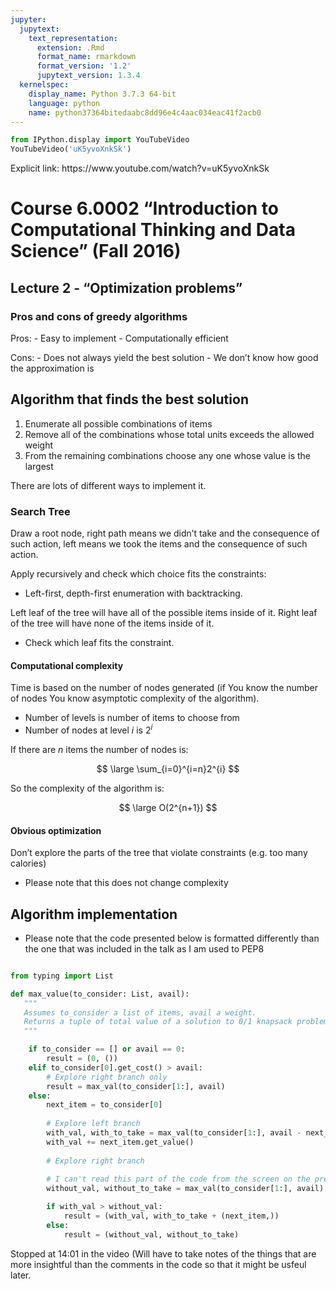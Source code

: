 ```yaml
---
jupyter:
  jupytext:
    text_representation:
      extension: .Rmd
      format_name: rmarkdown
      format_version: '1.2'
      jupytext_version: 1.3.4
  kernelspec:
    display_name: Python 3.7.3 64-bit
    language: python
    name: python37364bitedaabc8dd96e4c4aac034eac41f2acb0
---
```


```python
from IPython.display import YouTubeVideo
YouTubeVideo('uK5yvoXnkSk')
```

Explicit link: https://www.youtube.com/watch?v=uK5yvoXnkSk


# Course 6.0002 "Introduction to Computational Thinking and Data Science" (Fall 2016)

## Lecture 2 - "Optimization problems"

<!-- #region -->
### Pros and cons of greedy algorithms

Pros:
- Easy to implement
- Computationally efficient


Cons:
- Does not always yield the best solution
- We don't know how good the approximation is 
<!-- #endregion -->

## Algorithm that finds the best solution

1. Enumerate all possible combinations of items
2. Remove all of the combinations whose total units exceeds the allowed weight
3. From the remaining combinations choose any one whose value is the largest

There are lots of different ways to implement it.

### Search Tree

Draw a root node, right path means we didn't take and the consequence of such action, left means we took the items and the consequence of such action.

Apply recursively and check which choice fits the constraints:

- Left-first, depth-first enumeration with backtracking.

Left leaf of the tree will have all of the possible items inside of it.
Right leaf of the tree will have none of the items inside of it.

- Check which leaf fits the constraint.

#### Computational complexity

Time is based on the number of nodes generated (if You know the number of nodes You know asymptotic complexity of the algorithm).

- Number of levels is number of items to choose from
- Number of nodes at level $i$ is $2^{i}$

If there are $n$ items the number of nodes is:

$$
\large \sum_{i=0}^{i=n}2^{i}
$$

So the complexity of the algorithm is:

$$
\large O(2^{n+1})
$$

#### Obvious optimization

Don't explore the parts of the tree that violate constraints (e.g. too many calories)

- Please note that this does not change complexity


## Algorithm implementation

- Please note that the code presented below is formatted differently than the one that was included in the talk as I am used to PEP8

```python

from typing import List

def max_value(to_consider: List, avail):
   """
   Assumes to_consider a list of items, avail a weight.
   Returns a tuple of total value of a solution to 0/1 knapsack problem and the items of that solution.
   """

    if to_consider == [] or avail == 0:
        result = (0, ())
    elif to_consider[0].get_cost() > avail:
        # Explore right branch only
        result = max_val(to_consider[1:], avail)
    else:
        next_item = to_consider[0]
        
        # Explore left branch
        with_val, with_to_take = max_val(to_consider[1:], avail - next_item.get_cost())
        with_val += next_item.get_value()
        
        # Explore right branch
        
        # I can't read this part of the code from the screen on the presentation:
        without_val, without_to_take = max_val(to_consider[1:], avail)

        if with_val > without_val:
            result = (with_val, with_to_take + (next_item,))
        else:
            result = (without_val, without_to_take)

```

Stopped at 14:01 in the video (Will have to take notes of the things that are more insightful than the comments in the code so that it might be usfeul later.

```python

```
